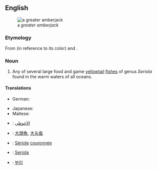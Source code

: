 ==English==
[[File:Seriola dumerili.jpg|right|thumb|a ''greater amberjack'']]
===Etymology===
From {{term|amber}} (in reference to its color) and {{term|jack}}.

===Noun===
{{wikipedia}}
{{en-noun}}

# Any of several large food and game [[yellowtail]] [[fish]]es of genus ''Seriola'' found in the warm waters of all oceans.
====Translations====
{{trans-top|fishes of genus ''Seriola''}}
* German: {{t-|de|Gelbschwanzmakrele|f}}
{{trans-mid}}
* Japanese: {{t-|ja|カンパチ|tr=kanpachi}}
* Maltese: {{t-|mt|aċċola|f}}
{{trans-bottom}}
{{checktrans-top}}	
* {{ttbc|ar}}: [[الاغوطي]] <!-- translate.google.com / machine translation -->
* {{ttbc|zh}}: [[大頭魚 ]], [[大头鱼]] <!-- translate.google.com / machine translation -->
* {{ttbc|fr}}: [[Sériole]] [[couronnée]] <!-- translate.google.com / machine translation -->
{{trans-mid}}
* {{ttbc|it}}: [[Seriola]] <!-- translate.google.com / machine translation -->
* {{ttbc|ko}}: [[부리]] <!-- translate.google.com / machine translation -->
{{trans-bottom}}